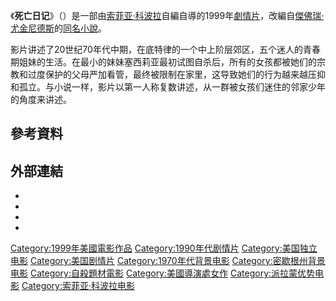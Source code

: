 {{noteTA
|G1=Show
|T=zh-cn:处女之死 (1999年电影); zh-hk:鎖不住的青春 (1999年電影); zh-tw:死亡日記 (1999年電影);
|1=zh-cn:处女之死; zh-hk:鎖不住的青春; zh-tw:死亡日記;
}}
{{Infobox film
| name           = 死亡日記
| original_name  = {{lang|en|''The Virgin Suicides''}}
| image          = The Virgin Suicides m.jpeg
| caption        = 電影海報
| director       = [[索菲亚·科波拉|索菲亚·科波拉]]
| producer       = {{Plainlist|
* [[法蘭西斯·柯波拉|法蘭西斯·柯波拉]]
* 茱莉·科斯坦佐
* [[克里斯·漢利|克里斯·漢利]]
* [[丹·豪斯泰德|丹·豪斯泰德]]
}}
| screenplay     = 索菲亚·科波拉
| based_on       = {{Based on|[[死亡日记_(小说)|死亡日记]]|[[傑佛瑞·尤金尼德斯|傑佛瑞·尤金尼德斯]]}}
| starring       = {{Plainlist|
* [[詹姆士·伍茲|詹姆士·伍茲]]
* [[凱瑟琳·特納|凱瑟琳·特納]] 
* [[克絲汀·鄧斯特|克絲汀·鄧斯特]]
* [[喬許·哈奈特|喬許·哈奈特]]
* [[史考特·葛倫|史考特·葛倫]]
* [[麥可·派瑞|麥可·派瑞]]
* [[丹尼·德維托|丹尼·德維托]]
}}
| narrator       = 
| music          = [[空氣樂團|空氣樂團]]
| cinematography = [[爱德华·拉赫曼|爱德华·拉赫曼]]
| editing        = {{Plainlist|
* [[詹姆斯·里昂_(剪輯師)|詹姆斯·里昂]]
* 梅麗莎·肯特
}}
| studio         = {{Plainlist|
* [[派拉蒙優勢影業|派拉蒙優勢影業]] 
* [[American_Zoetrope|American Zoetrope]]
* Muse Productions
* Eternity Pictures
}}
| distributor    = [[派發蒙影業|派發蒙影業]]
| released       = {{Film date|1999|5|19|[[坎城影展|坎城影展]]|2000|04|21|美國}}
| runtime        = 97分鐘
| country        = 美國
| language       = 英語
| budget         = 610萬美元
| gross          = 1040萬美元<ref>[http://www.boxofficemojo.com/movies/?id=virginesuicides.htm The Virgin Suicides (2000)]. ''[[Box_Office_Mojo|Box Office Mojo]]''. Retrieved 10 July 2017.</ref>
| cn_name        = 处女之死
| hk_name        = 鎖不住的青春
| tw_name        = 死亡日記
}}
《'''死亡日记'''》（{{lang-en|''The Virgin Suicides''}}）是一部由[[索菲亚·科波拉|索菲亚·科波拉]]自編自導的1999年[[劇情片|劇情片]]，改編自[[傑佛瑞·尤金尼德斯|傑佛瑞·尤金尼德斯]]的[[死亡日记_(小说)|同名小說]]。

影片讲述了20世纪70年代中期，在底特律的一个中上阶层郊区，五个迷人的青春期姐妹的生活。在最小的妹妹塞西莉亚最初试图自杀后，所有的女孩都被她们的宗教和过度保护的父母严加看管，最终被限制在家里，这导致她们的行为越来越压抑和孤立。与小说一样，影片以第一人称复数讲述，从一群被女孩们迷住的邻家少年的角度来讲述。

== 參考資料 ==
{{Reflist}}

== 外部連結 ==
* {{IMDb title|0159097}}
* {{Allmovie title|180147}}
* {{Rotten Tomatoes|virgin_suicides}}
* {{Mojo title|virginesuicides}}

{{Sofia Coppola}}
{{法蘭西斯·柯波拉}}
{{DEFAULTSORT:Virgin Suicides, The}}
[[Category:1999年美國電影作品|Category:1999年美國電影作品]]
[[Category:1990年代剧情片|Category:1990年代剧情片]]
[[Category:美国独立电影|Category:美国独立电影]]
[[Category:美国剧情片|Category:美国剧情片]]
[[Category:1970年代背景电影|Category:1970年代背景电影]]
[[Category:密歇根州背景电影|Category:密歇根州背景电影]]
[[Category:自殺題材電影|Category:自殺題材電影]]
[[Category:美國導演處女作|Category:美國導演處女作]]
[[Category:派拉蒙优势电影|Category:派拉蒙优势电影]]
[[Category:索菲亚·科波拉电影|Category:索菲亚·科波拉电影]]